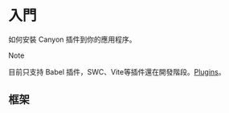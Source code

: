 
# 入門

如何安裝 Canyon 插件到你的應用程序。

> [!NOTE]
>
> 目前只支持 Babel 插件，SWC、Vite等插件還在開發階段。[Plugins](https://github.com/canyon-project/canyon/tree/main/plugins)。

## 框架

<Cards>
  <Cards.Card
    title="Next.js"
    href="/docs/installation/next"
  />
  <Cards.Card
    title="Vite"
    href="/docs/installation/vite"
  />
</Cards>

